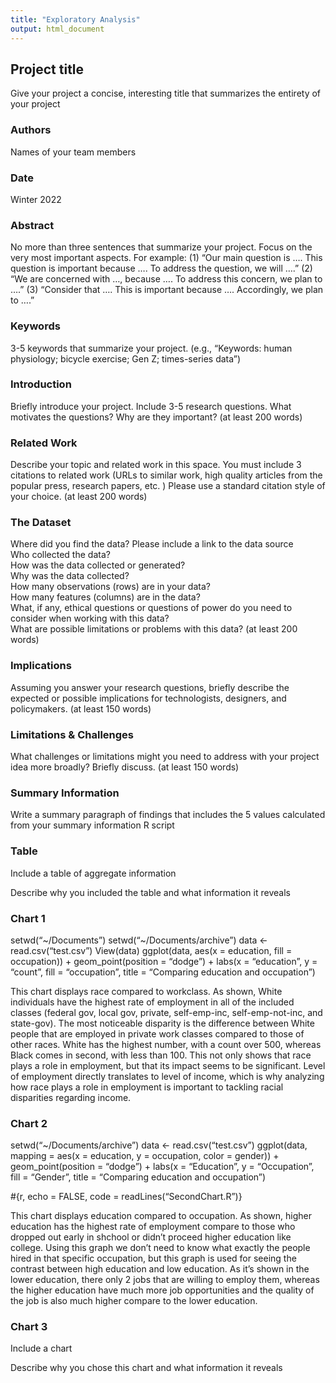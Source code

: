 ```yaml
---
title: "Exploratory Analysis"
output: html_document
---
```


## Project title

Give your project a concise, interesting title that summarizes the entirety of your project

### Authors

Names of your team members

### Date

Winter 2022

### Abstract

No more than three sentences that summarize your project. Focus on the very most important aspects. For example: (1) "Our main question is .... This question is important because .... To address the question, we will ...." (2) "We are concerned with ..., because .... To address this concern, we plan to ...." (3) "Consider that .... This is important because .... Accordingly, we plan to ...."

### Keywords

3-5 keywords that summarize your project.
(e.g., "Keywords: human physiology; bicycle exercise; Gen Z; times-series data")

### Introduction  

Briefly introduce your project.  Include 3-5 research questions. What motivates the questions? Why are they important? (at least 200 words)

### Related Work  

Describe your topic and related work in this space. You must include 3 citations to related work (URLs to similar work, high quality articles from the popular press, research papers, etc. ) Please use a standard citation style of your choice. (at least 200 words)

### The Dataset

Where did you find the data? Please include a link to the data source  
Who collected the data?  
How was the data collected or generated?  
Why was the data collected?  
How many observations (rows) are in your data?  
How many features (columns) are in the data?  
What, if any, ethical questions or questions of power do you need to consider when working with this data?  
What are possible limitations or problems with this data?   (at least 200 words)

### Implications

Assuming you answer your research questions, briefly describe the expected or possible implications for technologists, designers, and policymakers. (at least 150 words)

### Limitations & Challenges
What challenges or limitations might you need to address with your project idea more broadly? Briefly discuss. (at least 150 words)

### Summary Information

Write a summary paragraph of findings that includes the 5 values calculated from your summary information R script

### Table

Include a table of aggregate information

Describe why you included the table and what information it reveals

### Chart 1

setwd("~/Documents")
setwd("~/Documents/archive")
data <- read.csv("test.csv")
View(data)
 ggplot(data, aes(x = education, fill = occupation)) +
   geom_point(position = "dodge") + 
   labs(x = "education", y = "count", fill = "occupation", title = "Comparing education and occupation")


This chart displays race compared to workclass. 
As shown, White individuals have the highest rate of employment in all of the included classes 
(federal gov, local gov, private, self-emp-inc, self-emp-not-inc, and state-gov). 
The most noticeable disparity is the difference between White people that are employed in private work classes compared to those of other races. 
White has the highest number, with a count over 500, whereas Black comes in second, with less than 100. 
This not only shows that race plays a role in employment, but that its impact seems to be significant. 
Level of employment directly translates to level of income, 
which is why analyzing how race plays a role in employment is important to tackling racial disparities regarding income. 

### Chart 2
setwd("~/Documents/archive")
data <- read.csv("test.csv")
ggplot(data, mapping = aes(x = education, y = occupation, color = gender)) +
  geom_point(position = "dodge") + 
  labs(x = "Education", y = "Occupation", fill = "Gender", title = "Comparing 
       education and occupation")
       

#{r, echo = FALSE, code = readLines("SecondChart.R")}

This chart displays education compared to occupation. 
As shown, higher education has the highest rate of employment compare to those
who dropped out early in shchool or didn't proceed higher education like college.
Using this graph we don't need to know what exactly the people hired in that specific occupation, but this graph is used for seeing the contrast between high education and low education. As it's shown in the lower education, there only 2 jobs that are willing to employ them, whereas the higher education have much more job opportunities and the quality of the job is also much higher compare to the lower education. 


### Chart 3

Include a chart

Describe why you chose this chart and what information it reveals
